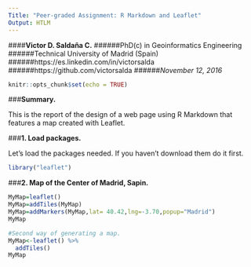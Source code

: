 ```yaml
---
Title: "Peer-graded Assignment: R Markdown and Leaflet"
Output: HTLM
---
```

####**Victor D. Saldaña C.**
######PhD(c) in Geoinformatics Engineering
######Technical University of Madrid (Spain)
######https://es.linkedin.com/in/victorsalda
######https://github.com/victorsalda
######*November 12, 2016*

```r
knitr::opts_chunk$set(echo = TRUE)
```

###**Summary.**

This is the report of the design of a web page using R Markdown that features a map created with Leaflet.

###**1. Load packages.**

Let's load the packages needed. If you haven't download them do it first.

```r
library("leaflet")
```

###**2. Map of the Center of Madrid, Sapin.**

```r
MyMap=leaflet()
MyMap=addTiles(MyMap)
MyMap=addMarkers(MyMap,lat= 40.42,lng=-3.70,popup="Madrid")
MyMap
```

```r
#Second way of generating a map.
MyMap<-leaflet() %>%
  addTiles()
MyMap
```


